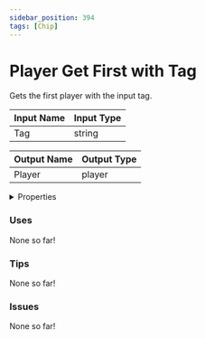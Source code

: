 ```yaml
---
sidebar_position: 394
tags: [Chip]
---
```


# Player Get First with Tag

Gets the first player with the input tag.




<EsbSvg />

| Input Name | Input Type |
|-----------|-----------|
| Tag | string |

| Output Name | Output Type |
|-----------|-----------|
| Player | player |


<details>
  <summary>Properties</summary>
  <div>
    <div>
    <table>
      <thead>
        <tr>
          <th>Is beta required?</th>
          <th>❌</th>
        </tr>
        <tr>
          <th>Is this chip a trolling risk?</th>
          <th>❌</th>
        </tr>
        <tr>
          <th>Chip UUID</th>
          <th>48364320-cb02-41d8-9d8f-50291131dad2</th>
        </tr>
      </thead>
    </table>
    </div>
  </div>
</details>

### Uses

None so far!

### Tips

None so far!

### Issues

None so far!